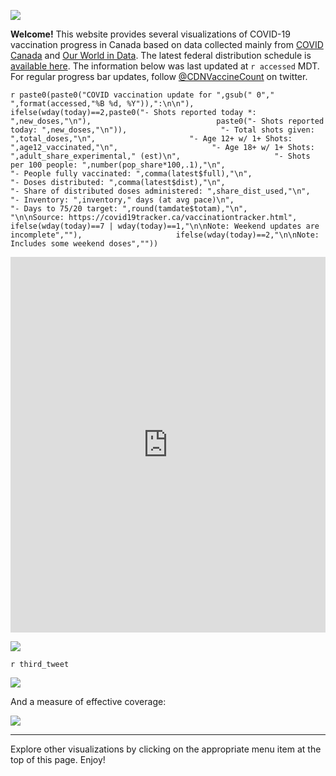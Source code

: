 
![](Plots/plot_main.png)

**Welcome!** This website provides several visualizations of COVID-19 vaccination progress in Canada based on data collected mainly from [COVID Canada](https://covid19tracker.ca/vaccinationtracker.html) and [Our World in Data](https://ourworldindata.org/covid-vaccinations). The latest federal distribution schedule is [available here](https://www.canada.ca/en/public-health/services/diseases/2019-novel-coronavirus-infection/prevention-risks/covid-19-vaccine-treatment/vaccine-rollout.html). The information below was last updated at `r accessed` MDT. For regular progress bar updates, follow <a href="https://twitter.com/CDNVaccineCount" class="uri">@CDNVaccineCount</a> on twitter.

`r paste0(paste0("COVID vaccination update for ",gsub(" 0"," ",format(accessed,"%B %d, %Y")),":\n\n"),
                    ifelse(wday(today)==2,paste0("- Shots reported today *: ",new_doses,"\n"),
                           paste0("- Shots reported today: ",new_doses,"\n")),
                    "- Total shots given: ",total_doses,"\n",
                    "- Age 12+ w/ 1+ Shots: ",age12_vaccinated,"\n",
                    "- Age 18+ w/ 1+ Shots: ",adult_share_experimental," (est)\n",
                    "- Shots per 100 people: ",number(pop_share*100,.1),"\n",
                    "- People fully vaccinated: ",comma(latest$full),"\n",
                    "- Doses distributed: ",comma(latest$dist),"\n",
                    "- Share of distributed doses administered: ",share_dist_used,"\n",
                    "- Inventory: ",inventory," days (at avg pace)\n",
                    "- Days to 75/20 target: ",round(tamdate$totam),"\n",
                    "\n\nSource: https://covid19tracker.ca/vaccinationtracker.html",
                    ifelse(wday(today)==7 | wday(today)==1,"\n\nNote: Weekend updates are incomplete",""),
                    ifelse(wday(today)==2,"\n\nNote: Includes some weekend doses",""))`

<iframe title="COVID Vaccination Progress in Canada" aria-label="table" id="datawrapper-chart-d3PPr" src="https://datawrapper.dwcdn.net/d3PPr/2/" scrolling="no" frameborder="0" style="width: 0; min-width: 100% !important; border: none;" height="601"></iframe><script type="text/javascript">!function(){"use strict";window.addEventListener("message",(function(a){if(void 0!==a.data["datawrapper-height"])for(var e in a.data["datawrapper-height"]){var t=document.getElementById("datawrapper-chart-"+e)||document.querySelector("iframe[src*='"+e+"']");t&&(t.style.height=a.data["datawrapper-height"][e]+"px")}}))}();
</script>

![](Plots/plot_total.png)

`r third_tweet`

![](Plots/pace_national.png)

And a measure of effective coverage:

![](Plots/plot_effective.png)

---

Explore other visualizations by clicking on the appropriate menu item at the top of this page. Enjoy!
